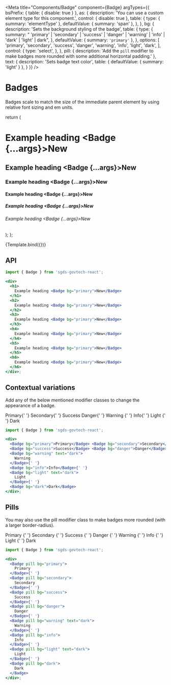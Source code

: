 
<Meta
  title="Components/Badge"
  component={Badge}
  argTypes={{
    bsPrefix: { table: { disable: true } },
    as: {
      description: 'You can use a custom element type for this component.',
      control: { disable: true },
      table: {
        type: { summary: 'elementType' },
        defaultValue: { summary: 'span' },
      },
    },
    bg: {
      description: 'Sets the background styling of the badge',
      table: {
        type: {
          summary:
            " 'primary' | 'secondary' | 'success' | 'danger' | 'warning' | 'info' | 'dark' | 'light' | dark",
        },
        defaultValue: { summary: `'primary'` },
      },
      options: [
        'primary',
        'secondary',
        'success',
        'danger',
        'warning',
        'info',
        'light',
        'dark',
      ],
      control: {
        type: 'select',
      },
    },
    pill: {
        description: 'Add the `pill` modifier to make badges more rounded with some additional horizontal padding.'
    },
    text: {
        description: 'Sets badge text color',
        table: {
        defaultValue: { summary: 'light' }
      },
    }
  }}
/>

# Badges

Badges scale to match the size of the immediate parent element by using relative font sizing and em units.

  return (
    <div>
      <h1>
        Example heading <Badge {...args}>New</Badge>
      </h1>
      <h2>
        Example heading <Badge {...args}>New</Badge>
      </h2>
      <h3>
        Example heading <Badge {...args}>New</Badge>
      </h3>
      <h4>
        Example heading <Badge {...args}>New</Badge>
      </h4>
      <h5>
        Example heading <Badge {...args}>New</Badge>
      </h5>
      <h6>
        Example heading <Badge {...args}>New</Badge>
      </h6>
    </div>
  );
};

<Canvas>
  <Story name="Badge">{Template.bind({})}</Story>
</Canvas>



## API

<ArgsTable story="Badge" />

```jsx
import { Badge } from 'sgds-govtech-react';

<div>
  <h1>
    Example heading <Badge bg="primary">New</Badge>
  </h1>
  <h2>
    Example heading <Badge bg="primary">New</Badge>
  </h2>
  <h3>
    Example heading <Badge bg="primary">New</Badge>
  </h3>
  <h4>
    Example heading <Badge bg="primary">New</Badge>
  </h4>
  <h5>
    Example heading <Badge bg="primary">New</Badge>
  </h5>
  <h6>
    Example heading <Badge bg="primary">New</Badge>
  </h6>
</div>;
```

## Contextual variations

Add any of the below mentioned modifier classes to change the appearance of a badge.

<Canvas>
  <Story name="Contextual Variations">
    <div>
      <Badge bg="primary">Primary</Badge>{' '}
      <Badge bg="secondary">Secondary</Badge>{' '}
      <Badge bg="success">Success</Badge> <Badge bg="danger">Danger</Badge>{' '}
      <Badge bg="warning" text="dark">
        Warning
      </Badge>{' '}
      <Badge bg="info">Info</Badge>{' '}
      <Badge bg="light" text="dark">
        Light
      </Badge>{' '}
      <Badge bg="dark">Dark</Badge>
    </div>
  </Story>
</Canvas>

```jsx
import { Badge } from 'sgds-govtech-react';

<div>
  <Badge bg="primary">Primary</Badge> <Badge bg="secondary">Secondary</Badge>{' '}
  <Badge bg="success">Success</Badge> <Badge bg="danger">Danger</Badge>{' '}
  <Badge bg="warning" text="dark">
    Warning
  </Badge>{' '}
  <Badge bg="info">Info</Badge>{' '}
  <Badge bg="light" text="dark">
    Light
  </Badge>{' '}
  <Badge bg="dark">Dark</Badge>
</div>;
```

## Pills

You may also use the pill modifier class to make badges more rounded (with a larger border-radius).

<Canvas>
  <Story name="Pills">
    <div>
      <Badge pill bg="primary">
        Primary
      </Badge>{' '}
      <Badge pill bg="secondary">
        Secondary
      </Badge>{' '}
      <Badge pill bg="success">
        Success
      </Badge>{' '}
      <Badge pill bg="danger">
        Danger
      </Badge>{' '}
      <Badge pill bg="warning" text="dark">
        Warning
      </Badge>{' '}
      <Badge pill bg="info">
        Info
      </Badge>{' '}
      <Badge pill bg="light" text="dark">
        Light
      </Badge>{' '}
      <Badge pill bg="dark">
        Dark
      </Badge>
    </div>
  </Story>
</Canvas>

```jsx
import { Badge } from 'sgds-govtech-react';

<div>
  <Badge pill bg="primary">
    Primary
  </Badge>{' '}
  <Badge pill bg="secondary">
    Secondary
  </Badge>{' '}
  <Badge pill bg="success">
    Success
  </Badge>{' '}
  <Badge pill bg="danger">
    Danger
  </Badge>{' '}
  <Badge pill bg="warning" text="dark">
    Warning
  </Badge>{' '}
  <Badge pill bg="info">
    Info
  </Badge>{' '}
  <Badge pill bg="light" text="dark">
    Light
  </Badge>{' '}
  <Badge pill bg="dark">
    Dark
  </Badge>
</div>;
```
